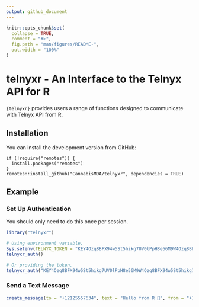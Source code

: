 ```yaml
---
output: github_document
---
```


<!-- README.md is generated from README.Rmd. Please edit that file -->

```r
knitr::opts_chunk$set(
  collapse = TRUE,
  comment = "#>",
  fig.path = "man/figures/README-",
  out.width = "100%"
)
```

# telnyxr - An Interface to the Telnyx API for R

<!-- badges: start -->
<!-- badges: end -->

`{telnyxr}` provides users a range of functions designed to communicate with Telnyx API from R.

## Installation

You can install the development version from GitHub:

```
if (!require("remotes")) {
  install.packages("remotes")
}
remotes::install_github("CannabisMDA/telnyxr", dependencies = TRUE)
```

## Example

### Set Up Authentication

You should only need to do this once per session.

```r
library("telnyxr")

# Using environment variable.
Sys.setenv(TELNYX_TOKEN = "KEY4Ozq8BFX94w5St5hikg7UV0lPpH8e56M9W4Ozq8BFX94w5St5hikg7U")
telnyxr_auth()

# Or providing the token.
telnyxr_auth("KEY4Ozq8BFX94w5St5hikg7UV0lPpH8e56M9W4Ozq8BFX94w5St5hikg7U")
```

### Send a Text Message

```r
create_message(to = "+12125557634", text = "Hello from R 👋", from = "+19178675903")
```
